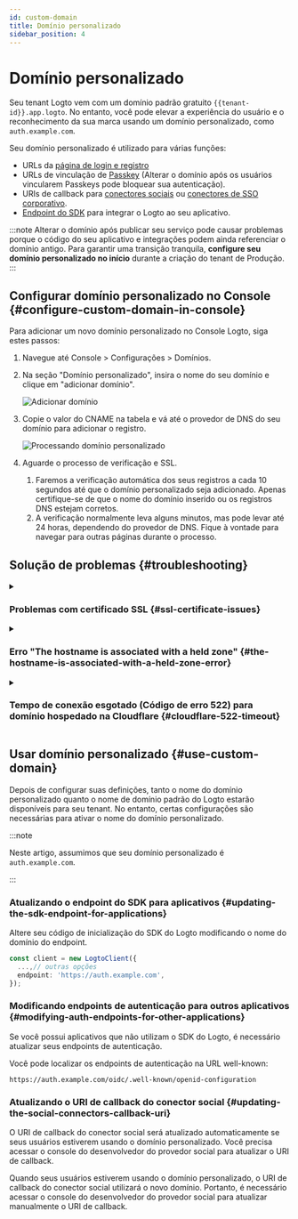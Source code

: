 ```yaml
---
id: custom-domain
title: Domínio personalizado
sidebar_position: 4
---
```


# Domínio personalizado

Seu tenant Logto vem com um domínio padrão gratuito `{{tenant-id}}.app.logto`. No entanto, você pode elevar a experiência do usuário e o reconhecimento da sua marca usando um domínio personalizado, como `auth.example.com`.

Seu domínio personalizado é utilizado para várias funções:

- URLs da [página de login e registro](/end-user-flows/sign-up-and-sign-in)
- URLs de vinculação de [Passkey](/end-user-flows/mfa/webauthn) (Alterar o domínio após os usuários vincularem Passkeys pode bloquear sua autenticação).
- URIs de callback para [conectores sociais](/connectors/social-connectors) ou [conectores de SSO corporativo](/connectors/enterprise-connectors).
- [Endpoint do SDK](/integrate-logto/application-data-structure#openid-provider-configuration-endpoint) para integrar o Logto ao seu aplicativo.

:::note
Alterar o domínio após publicar seu serviço pode causar problemas porque o código do seu aplicativo e integrações podem ainda referenciar o domínio antigo. Para garantir uma transição tranquila, **configure seu domínio personalizado no início** durante a criação do tenant de Produção.
:::

## Configurar domínio personalizado no Console \{#configure-custom-domain-in-console}

Para adicionar um novo domínio personalizado no Console Logto, siga estes passos:

1. Navegue até <CloudLink to="/tenant-settings/domains">Console > Configurações > Domínios</CloudLink>.
2. Na seção "Domínio personalizado", insira o nome do seu domínio e clique em "adicionar domínio".

   <img src="/img/assets/custom-domain-section.jpeg" alt="Adicionar domínio" />

3. Copie o valor do CNAME na tabela e vá até o provedor de DNS do seu domínio para adicionar o registro.

   <img src="/img/assets/custom-domain-processing.jpeg" alt="Processando domínio personalizado" />

4. Aguarde o processo de verificação e SSL.
   1. Faremos a verificação automática dos seus registros a cada 10 segundos até que o domínio personalizado seja adicionado. Apenas certifique-se de que o nome do domínio inserido ou os registros DNS estejam corretos.
   2. A verificação normalmente leva alguns minutos, mas pode levar até 24 horas, dependendo do provedor de DNS. Fique à vontade para navegar para outras páginas durante o processo.

## Solução de problemas \{#troubleshooting}

<details>
<summary>

### Problemas com certificado SSL \{#ssl-certificate-issues}

</summary>

Se você encontrar problemas com o certificado SSL ao configurar seu domínio personalizado, isso pode estar relacionado a registros CAA na configuração do seu DNS. Os registros CAA especificam quais Autoridades Certificadoras (CAs) estão autorizadas a emitir certificados para seu domínio. Se você estiver usando registros CAA, será necessário autorizar tanto "letsencrypt.org" quanto "pki.goog" para que o Logto possa emitir certificados SSL.

Para solucionar e resolver problemas de certificado SSL relacionados a registros CAA, consulte a [documentação da Cloudflare](https://developers.cloudflare.com/ssl/edge-certificates/caa-records/) sobre registros CAA.

</details>

<details>
<summary>

### Erro "The hostname is associated with a held zone" \{#the-hostname-is-associated-with-a-held-zone-error}

</summary>

Se você encontrar a mensagem de erro "The hostname is associated with a held zone, please contact the owner to have the hold removed" ao adicionar um domínio personalizado, isso significa que o domínio já está em uma zona Cloudflare e está com o status "Zone Hold". Veja esta [documentação da Cloudflare](https://developers.cloudflare.com/fundamentals/setup/account/account-security/zone-holds/) para mais informações.

Para resolver esse problema, será necessário liberar o "zone hold". Siga o link acima para instruções de como liberar o "zone hold" na Cloudflare.

</details>

<details>
<summary>

### Tempo de conexão esgotado (Código de erro 522) para domínio hospedado na Cloudflare \{#cloudflare-522-timeout}

</summary>

Se o seu domínio está hospedado na Cloudflare, desative o proxy da Cloudflare para o registro CNAME.

</details>

## Usar domínio personalizado \{#use-custom-domain}

Depois de configurar suas definições, tanto o nome do domínio personalizado quanto o nome de domínio padrão do Logto estarão disponíveis para seu tenant. No entanto, certas configurações são necessárias para ativar o nome do domínio personalizado.

:::note

Neste artigo, assumimos que seu domínio personalizado é `auth.example.com`.

:::

### Atualizando o endpoint do SDK para aplicativos \{#updating-the-sdk-endpoint-for-applications}

Altere seu código de inicialização do SDK do Logto modificando o nome do domínio do endpoint.

```typescript
const client = new LogtoClient({
  ...,// outras opções
  endpoint: 'https://auth.example.com',
});
```

### Modificando endpoints de autenticação para outros aplicativos \{#modifying-auth-endpoints-for-other-applications}

Se você possui aplicativos que não utilizam o SDK do Logto, é necessário atualizar seus endpoints de autenticação.

Você pode localizar os endpoints de autenticação na URL well-known:

```
https://auth.example.com/oidc/.well-known/openid-configuration
```

### Atualizando o URI de callback do conector social \{#updating-the-social-connectors-callback-uri}

O URI de callback do conector social será atualizado automaticamente se seus usuários estiverem usando o domínio personalizado. Você precisa acessar o console do desenvolvedor do provedor social para atualizar o URI de callback.

Quando seus usuários estiverem usando o domínio personalizado, o URI de callback do conector social utilizará o novo domínio. Portanto, é necessário acessar o console do desenvolvedor do provedor social para atualizar manualmente o URI de callback.
